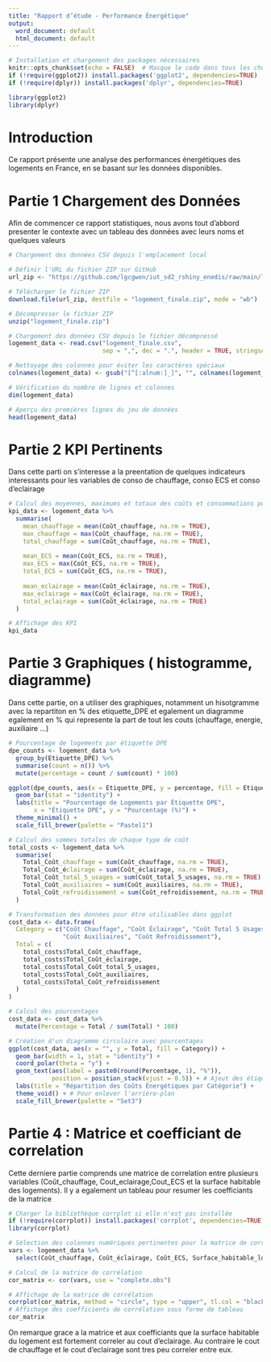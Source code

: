 ---
title: "Rapport d’étude - Performance Énergétique"
output:
  word_document: default
  html_document: default
---

```{r setup, include=FALSE}
# Installation et chargement des packages nécessaires
knitr::opts_chunk$set(echo = FALSE)  # Masque le code dans tous les chunks
if (!require(ggplot2)) install.packages('ggplot2', dependencies=TRUE)
if (!require(dplyr)) install.packages('dplyr', dependencies=TRUE)

library(ggplot2)
library(dplyr)
```

# Introduction

Ce rapport présente une analyse des performances énergétiques des logements en France, en se basant sur les données disponibles.

# Partie 1 Chargement des Données

Afin de commencer ce rapport statistiques, nous avons tout d'abbord presenter le contexte avec un tableau des données avec leurs noms et quelques valeurs
```{r}
# Chargement des données CSV depuis l'emplacement local

# Définir l'URL du fichier ZIP sur GitHub
url_zip <- "https://github.com/lgcgwen/iut_sd2_rshiny_enedis/raw/main/logement_finale%20-%20Copie.zip"

# Télécharger le fichier ZIP
download.file(url_zip, destfile = "logement_finale.zip", mode = "wb")

# Décompresser le fichier ZIP
unzip("logement_finale.zip")

# Chargement des données CSV depuis le fichier décompressé
logement_data <- read.csv("logement_finale.csv", 
                          sep = ",", dec = ".", header = TRUE, stringsAsFactors = FALSE)

# Nettoyage des colonnes pour éviter les caractères spéciaux
colnames(logement_data) <- gsub("[^[:alnum:]_]", "", colnames(logement_data))

# Vérification du nombre de lignes et colonnes
dim(logement_data)

# Aperçu des premières lignes du jeu de données
head(logement_data)
```

# Partie 2  KPI Pertinents
Dans cette parti on s'interesse a la preentation de quelques indicateurs interessants pour les variables de conso de chauffage, conso ECS et conso d'eclairage
```{r}
# Calcul des moyennes, maximums et totaux des coûts et consommations pour l'ensemble des données
kpi_data <- logement_data %>%
  summarise(
    mean_chauffage = mean(Coût_chauffage, na.rm = TRUE),
    max_chauffage = max(Coût_chauffage, na.rm = TRUE),
    total_chauffage = sum(Coût_chauffage, na.rm = TRUE),
    
    mean_ECS = mean(Coût_ECS, na.rm = TRUE),
    max_ECS = max(Coût_ECS, na.rm = TRUE),
    total_ECS = sum(Coût_ECS, na.rm = TRUE),
    
    mean_eclairage = mean(Coût_éclairage, na.rm = TRUE),
    max_eclairage = max(Coût_éclairage, na.rm = TRUE),
    total_eclairage = sum(Coût_éclairage, na.rm = TRUE)
  )

# Affichage des KPI
kpi_data
```

# Partie 3 Graphiques ( histogramme, diagramme)

Dans cette partie, on a utiliser des graphiques, notamment un hisotgramme avec la repartiton en % des etiquette_DPE et egalement un diagramme egalement en % qui represente la part de tout les couts (chauffage, energie, auxiliaire ...)
```{r}
# Pourcentage de logements par étiquette DPE
dpe_counts <- logement_data %>%
  group_by(Etiquette_DPE) %>%
  summarise(count = n()) %>%
  mutate(percentage = count / sum(count) * 100)

ggplot(dpe_counts, aes(x = Etiquette_DPE, y = percentage, fill = Etiquette_DPE)) +
  geom_bar(stat = "identity") +
  labs(title = "Pourcentage de Logements par Étiquette DPE", 
       x = "Étiquette DPE", y = "Pourcentage (%)") +
  theme_minimal() +
  scale_fill_brewer(palette = "Pastel1")

```


```{r}
# Calcul des sommes totales de chaque type de coût
total_costs <- logement_data %>%
  summarise(
    Total_Coût_chauffage = sum(Coût_chauffage, na.rm = TRUE),
    Total_Coût_éclairage = sum(Coût_éclairage, na.rm = TRUE),
    Total_Coût_total_5_usages = sum(Coût_total_5_usages, na.rm = TRUE),
    Total_Coût_auxiliaires = sum(Coût_auxiliaires, na.rm = TRUE),
    Total_Coût_refroidissement = sum(Coût_refroidissement, na.rm = TRUE)
  )

# Transformation des données pour être utilisables dans ggplot
cost_data <- data.frame(
  Category = c("Coût Chauffage", "Coût Éclairage", "Coût Total 5 Usages", 
               "Coût Auxiliaires", "Coût Refroidissement"),
  Total = c(
    total_costs$Total_Coût_chauffage,
    total_costs$Total_Coût_éclairage,
    total_costs$Total_Coût_total_5_usages,
    total_costs$Total_Coût_auxiliaires,
    total_costs$Total_Coût_refroidissement
  )
)

# Calcul des pourcentages
cost_data <- cost_data %>%
  mutate(Percentage = Total / sum(Total) * 100)

# Création d'un diagramme circulaire avec pourcentages
ggplot(cost_data, aes(x = "", y = Total, fill = Category)) +
  geom_bar(width = 1, stat = "identity") +
  coord_polar(theta = "y") +
  geom_text(aes(label = paste0(round(Percentage, 1), "%")), 
            position = position_stack(vjust = 0.5)) + # Ajout des étiquettes de pourcentages
  labs(title = "Répartition des Coûts Énergétiques par Catégorie") +
  theme_void() + # Pour enlever l'arrière-plan
  scale_fill_brewer(palette = "Set3")
```


# Partie 4 : Matrice et coefficiant de correlation 

Cette derniere partie comprends une matrice de correlation entre
plusieurs variables (Coût_chauffage, Cout_eclairage,Cout_ECS et la surface habitable des logements). Il y a egalement un tableau pour resumer les coefficiants de la matrice

```{r}
# Charger la bibliothèque corrplot si elle n'est pas installée
if (!require(corrplot)) install.packages('corrplot', dependencies=TRUE)
library(corrplot)

# Sélection des colonnes numériques pertinentes pour la matrice de corrélation
vars <- logement_data %>%
  select(Coût_chauffage, Coût_éclairage, Coût_ECS, Surface_habitable_logement)

# Calcul de la matrice de corrélation
cor_matrix <- cor(vars, use = "complete.obs")

# Affichage de la matrice de corrélation
corrplot(cor_matrix, method = "circle", type = "upper", tl.col = "black", tl.cex = 0.8)
# Affichage des coefficients de corrélation sous forme de tableau
cor_matrix
```

On remarque grace a la matrice et aux coefficiants que la surface habitable du logement est fortement correler au cout d'eclairage. Au contraire le cout de chauffage et le cout d'eclairage sont tres peu correler entre eux.






